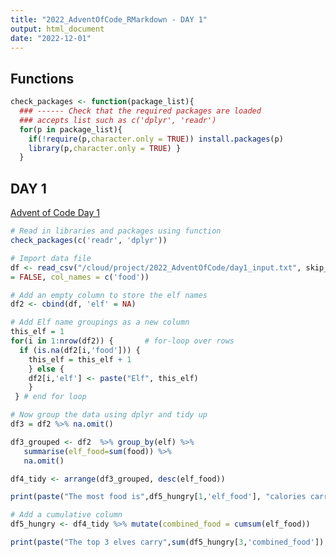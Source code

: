 ```yaml
---
title: "2022_AdventOfCode_RMarkdown - DAY 1"
output: html_document
date: "2022-12-01"
---
```


## Functions

```r
check_packages <- function(package_list){
  ### ------ Check that the required packages are loaded 
  ### accepts list such as c('dplyr', 'readr')
  for(p in package_list){
    if(!require(p,character.only = TRUE)) install.packages(p)
    library(p,character.only = TRUE) }
  }
```

## DAY 1

[Advent of Code Day 1](https://adventofcode.com/2022/day/1)

```r
# Read in libraries and packages using function
check_packages(c('readr', 'dplyr'))

# Import data file
df <- read_csv("/cloud/project/2022_AdventOfCode/day1_input.txt", skip_empty_rows	
= FALSE, col_names = c('food'))
```

```r
# Add an empty column to store the elf names
df2 <- cbind(df, 'elf' = NA)

# Add Elf name groupings as a new column
this_elf = 1
for(i in 1:nrow(df2)) {       # for-loop over rows
  if (is.na(df2[i,'food'])) {
    this_elf = this_elf + 1
    } else {
    df2[i,'elf'] <- paste("Elf", this_elf)
    }
 } # end for loop

# Now group the data using dplyr and tidy up
df3 = df2 %>% na.omit()

df3_grouped <- df2  %>% group_by(elf) %>% 
   summarise(elf_food=sum(food)) %>% 
   na.omit() 

df4_tidy <- arrange(df3_grouped, desc(elf_food))

print(paste("The most food is",df5_hungry[1,'elf_food'], "calories carried by", df5_hungry[1,'elf']))

# Add a cumulative column
df5_hungry <- df4_tidy %>% mutate(combined_food = cumsum(elf_food))

print(paste("The top 3 elves carry",sum(df5_hungry[3,'combined_food']), "calories between them"))
```
